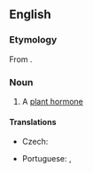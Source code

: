 ==English==

===Etymology===
From {{affix|en|phyto-|hormone}}.

===Noun===
{{en-noun}}

# A [[plant hormone]]

====Translations====
{{trans-top|plant hormone}}
* Czech: {{t|cs|fytohormon}}
{{trans-mid}}
* Portuguese: {{t|pt|fito-hormona|f}} {{qualifier|Portugal}}, {{t|pt|fitormônio|m}} {{qualifier|Brazil}}
{{trans-bottom}}